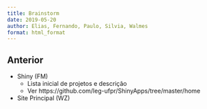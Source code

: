 ```yaml
---
title: Brainstorm
date: 2019-05-20
author: Elias, Fernando, Paulo, Silvia, Walmes
format: html_format
---
```


## Anterior

- Shiny (FM)
  - Lista inicial de projetos e descrição
  - Ver https://github.com/leg-ufpr/ShinyApps/tree/master/home
- Site Principal (WZ)
